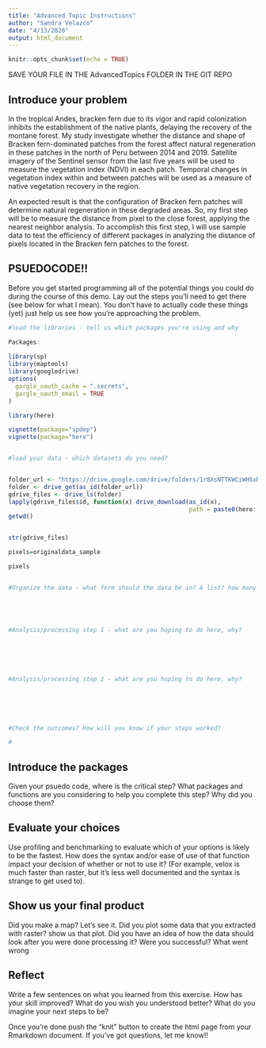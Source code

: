 ```yaml
---
title: "Advanced Topic Instructions"
author: "Sandra Velazco"
date: "4/13/2020"
output: html_document
---
```


```r
knitr::opts_chunk$set(echo = TRUE)
```


SAVE YOUR FILE IN THE AdvancedTopics FOLDER IN THE GIT REPO

## Introduce your problem

In the tropical Andes, bracken fern due to its vigor and rapid colonization inhibits the establishment of the native plants, delaying the recovery of the montane forest. My study investigate whether the distance and shape of Bracken fern-dominated patches from the forest affect natural regeneration in these patches in the north of Peru between 2014 and 2019. Satellite imagery of the Sentinel sensor from the last five years will be used to measure the vegetation index (NDVI) in each patch. Temporal changes in vegetation index within and between patches will be used as a measure of native vegetation recovery in the region.

An expected result is that the configuration of Bracken fern patches will determine natural regeneration in these degraded areas. So, my first step will be to measure the distance from pixel to the close forest, applying the nearest neighbor analysis. To accomplish this first step, I will use sample data to test the efficiency of different packages in analyzing the distance of pixels located in the Bracken fern patches to the forest.



## PSUEDOCODE!!
Before you get started programming all of the potential things you could do during the course of this demo. Lay out the steps you'll need to get there (see below for what I mean). You don't have to actually code these things (yet) just help us see how you're approaching the problem.
```r


#load the libraries - tell us which packages you're using and why

Packages:
  
library(sp)
library(maptools)
library(googledrive)
options(
  gargle_oauth_cache = ".secrets",
  gargle_oauth_email = TRUE
)

library(here)

vignette(package="spdep")
vignette(package="here")


#load your data - which datasets do you need?


folder_url <- "https://drive.google.com/drive/folders/1r8XsNTTKWCiWHSxR_ldISpLHzZJbla3o"
folder <- drive_get(as_id(folder_url))
gdrive_files <- drive_ls(folder)
lapply(gdrive_files$id, function(x) drive_download(as_id(x),
                                                   path = paste0(here::here("datatemp/original/"), gdrive_files[gdrive_files$id==x,]$name), overwrite = TRUE))
getwd()


str(gdrive_files)

pixels=originaldata_sample

pixels


#Organize the data - what form should the data be in? A list? how many elements, a data frame? how many rows and columns?





#Analysis/processing step 1 - what are you hoping to do here, why? 






#Analysis/processing step 2 - what are you hoping to do here, why? 






#Check the outcomes? How will you know if your steps worked?

# 
```

## Introduce the packages
Given your psuedo code, where is the critical step? What packages and functions are you considering to help you complete this step? Why did you choose them? 




## Evaluate your choices
Use profiling and benchmarking to evaluate which of your options is likely to be the fastest. How does the syntax and/or ease of use of that function impact your decision of whether or not to use it? (For example, velox is much faster than raster, but it's less well documented and the syntax is strange to get used to).




## Show us your final product
Did you make a map? Let's see it. Did you plot some data that you extracted with raster? show us that plot. Did you have an idea of how the data should look after you were done processing it? Were you successful? What went wrong




## Reflect
Write a few sentences on what you learned from this exercise. How has your skill improved? What do you wish you understood better? What do you imagine your next steps to be?

Once you're done push the "knit" button to create the html page from your Rmarkdown document. If you've got questions, let me know!!